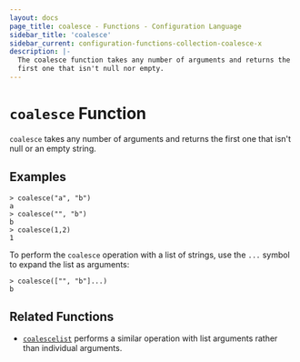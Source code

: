 ```yaml
---
layout: docs
page_title: coalesce - Functions - Configuration Language
sidebar_title: 'coalesce'
sidebar_current: configuration-functions-collection-coalesce-x
description: |-
  The coalesce function takes any number of arguments and returns the
  first one that isn't null nor empty.
---
```


# `coalesce` Function

`coalesce` takes any number of arguments and returns the first one
that isn't null or an empty string.

## Examples

```shell
> coalesce("a", "b")
a
> coalesce("", "b")
b
> coalesce(1,2)
1
```

To perform the `coalesce` operation with a list of strings, use the `...`
symbol to expand the list as arguments:

```shell
> coalesce(["", "b"]...)
b
```

## Related Functions

- [`coalescelist`](/docs/from-1.5/functions/collection/coalescelist) performs a similar operation with
  list arguments rather than individual arguments.
